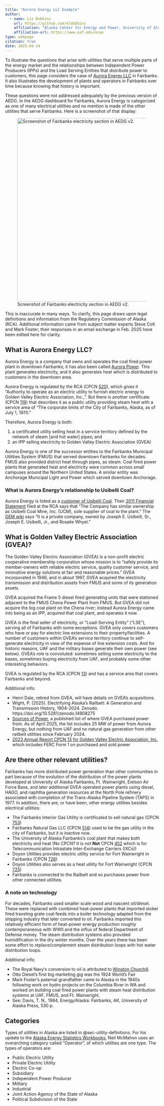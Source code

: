 ```yaml
---
title: "Aurora Energy LLC Example"
author:
  - name: Liz Dobbins
    url: https://github.com/eldobbins
    affiliation: "Alaska Center for Energy and Power, University of Alaska Fairbanks"
    affiliation-url: https://www.uaf.edu/acep 
type: webpage
citation: true
date: 2025-04-14
---
```


To illustrate the questions that arise with utilities that serve multiple parts of the energy market and the relationships between Independent Power Producers (IPPs) and the Load Serving Entities that distribute power to customers, this page considers the case of 
[Aurora Energy LLC](https://www.auroraenergyak.com) in Fairbanks. It also illustrates the development of plants and operators in Fairbanks over time because knowing that history is important.

These questions were not addressed adequately by the previous version of AEDG. In the AEDG dashboard for Fairbanks, Aurora Energy is categorized as one of many electrical utilities and no mention is made of the other utilities that serve Fairbanks.  Here is a screenshot of that display:

![Screenshot of Fairbanks electricity section in AEDG v2.](images/fairbanks_utilities_aedgv2.png){fig-alt="Aurora Energy listed with other utilities in Fairbanks" width=600 fig-align="left"}

This is inaccurate in many ways. To clarify, this page draws upon legal definitions and information from the Regulatory Commission of Alaska (RCA). Additional information came from subject matter experts Steve Colt and Mark Foster; their responses in an email exchange in Feb. 2025 have been edited here for clarity.

## What is Aurora Energy LLC? {#sec-aurora-cogen}

Aurora Energy is a company that owns and operates the coal fired power plant in downtown Fairbanks; it has also been called [Aurora Power](https://www.uaf.edu/acep/news/news-archives/2013-2023/2015/march/acep-this-week-march-22nd-28th-2015/coal-and-biomass-co-firing-at-aurora-power.php). This plant generates electricity, and it also generates heat which is distributed to customers in the downtown area. 

Aurora Energy is regulated by the RCA (CPCN [520](https://rca.alaska.gov/RCAWeb/Certificate/CertificateDetails.aspx?id=46535813-c48f-4949-895e-dc74a9884e55)), which gives it "Authority to operate as an electric utility to furnish
electric energy to Golden Valley Electric Association, Inc., ". But there is another certificate (CPCN [119](https://rca.alaska.gov/RCAWeb/Certificate/CertificateDetails.aspx?id=bc1521db-2a33-4f03-8257-854483bd5572)) that describes it as a public utility providing steam heat with a service area of "The corporate limits of the City of Fairbanks, Alaska, as of July 1, 1970."

Therefore, Aurora Energy is both:

1. a certificated utility selling heat in a service territory defined by the network of steam [and hot water] pipes; and 
2. an IPP selling electricity to Golden Valley Electric Association (GVEA)

Aurora Energy is one of the successor entities to the Fairbanks Municipal Utilities System (FMUS) that served downtown Fairbanks for decades. FMUS also provided district heat through pipes, as steam. Coal fired power plants that generated heat and electricity were common across small campuses around the Northern United States. A similar entity was Anchorage Municipal Light and Power which served downtown Anchorage.


### What is Aurora Energy's relationship to Usibelli Coal?

Aurora Energy is listed as a [customer of Usibelli Coal](https://www.usibelli.com/company/customers). Their [2011 Financial Statement](https://rca.alaska.gov/RCAWeb/ViewFile.aspx?id=05148B26-2E7A-4EAB-B340-8B80DBEDF28D) filed at the RCA says that "The Company has similar ownership as Usibelli Coal Mine, Inc. (UCM), sole supplier of coal to the plant."  The [GEM wiki](https://www.gem.wiki/Aurora_Energy_LLC) says "It is a private company, owned by Joseph E. Usibelli, Sr., Joseph E. Usibelli, Jr., and Rosalie Whyel."


## What is Golden Valley Electric Association (GVEA)?

The Golden Valley Electric Association (GVEA) is a non-profit electric cooperative membership corporation whose mission is to "safely provide its member-owners with reliable electric service, quality customer service, and innovative energy solutions at fair and reasonable prices." GVEA incorporated in 1946, and in about 1997, GVEA acquired the electricity transmission and distribution assets from FMUS and some of its generation assets. 

GVEA acquired the Frame 5 diesel fired generating units that were stationed adjacent to the FMUS Chena Power Plant from FMUS. But GVEA did not acquire the big coal plant on the Chena river; instead Aurora Energy came into being as an IPP, acquired that coal plant, and operates it now.

GVEA is the final seller of electricity, or "Load-Serving Entity" ("LSE"), serving all of Fairbanks with some exceptions. GVEA only covers customers who have or pay for electric line extensions to their property/facilities. A number of customers within GVEA's service territory continue to self-generate electricity in view of the expense of line extension costs. And for historic reasons, UAF and the military bases generate their own power (see below). GVEA's role is convoluted: sometimes selling some electricity to the bases, sometimes buying electricity from UAF, and probably some other interesting behaviors.

GVEA is regulated by the RCA (CPCN [13](https://rca.alaska.gov/RCAWeb/Certificate/CertificateDetails.aspx?id=6a907960-cadb-4d83-831d-4ed494e7cf66)) and has a service area that covers Fairbanks and beyond.

Additional info:

- Henri Dale, retired from GVEA, will have details on GVEA's acquisitions.
- Wight, P. (2025). Electrifying Alaska's Railbelt: A Generation and Transmission History, 1904-2024. Zenodo. https://doi.org/10.5281/zenodo.14908275
- [Sources of Power](https://www.gvea.com/services/energy/sources-of-power/), a published list of where GVEA purchased power from. As of April 2025, the list includes 25 MW of power from Aurora Energy, but nothing from UAF and no natural gas generation from other railbelt utilities since February 2024.
- [2023 Annual Report CPCN 13 for Golden Valley Electric Association, Inc.](https://rca.alaska.gov/RCAWeb/ViewFile.aspx?id=4B563B9C-A556-4764-BD1C-24B0645B6B87) which includes FERC Form 1 on purchased and sold power 

## Are there other relevant utilities?

Fairbanks has more distributed power generation than other communities in part because of the evolution of the distribution of the power plants developed at University of Alaska Fairbanks, Ft. Wainwright, Eielson Air Force Base, and later additional GVEA operated power plants using diesel, HAGO, and naphtha generation resources at the North Pole refinery associated with completion of the Trans-Alaska Pipeline System (TAPS) in 1977. In addition, there are, or have been, other energy utilities besides electrical utilities:

- The Fairbanks Interior Gas Utility is certificated to sell natural gas (CPCN [753](https://rca.alaska.gov/RCAWeb/Certificate/CertificateDetails.aspx?id=b7a5d725-eb8d-4019-924c-18947e92af21))
- Fairbanks Natural Gas LLC (CPCN [514](https://rca.alaska.gov/RCAWeb/Certificate/CertificateDetails.aspx?id=14aed247-df8f-4dc6-8b2a-325acf1cb3c7)) used to be the gas utility in the city of Fairbanks, but it is inactive now.
- The University of Alaska Fairbanks's coal plant that makes both electricity and heat (No CPCN? It is not **Not** CPCN [452](https://rca.alaska.gov/RCAWeb/Certificate/CertificateDetails.aspx?id=70017ece-7417-4017-845d-c81961a48970) which is for Telecommunication Intrastate Inter-Exchange Carriers (IXCs))
- Doyon Utilities provides electric utility service for Fort Wainwright in Fairbanks (CPCN [726](https://rca.alaska.gov/RCAWeb/Certificate/CertificateDetails.aspx?id=c89cf393-1bf6-483d-a777-e9af4b204710))
- Doyon Utilities also serves as a heat utility for Fort Wainwright (CPCN [725](https://rca.alaska.gov/RCAWeb/Certificate/CertificateDetails.aspx?id=57e97e33-75bf-4e3b-9c19-ae1bf7ec26fb))
- Fairbanks is connected to the Railbelt and so purchases power from other connected utilities.

### A note on technology

For decades, Fairbanks used smaller scale wood and nascent oil/diesel. These were replaced with combined heat-power plants that imported stoker fired traveling grate coal feeds into a boiler technology adapted from the shipping industry that later converted to oil. Fairbanks imported this relatively efficient form of heat-power energy production roughly contemporaneous with WWII and the influx of federal Department of Defense money. The steam distribution systems also provided humidification in the dry winter months.  Over the years there has been some effort to replace/complement steam distribution loops with hot water distribution loops.

Additional info:

- The Royal Navy's conversion to oil is attributed to [Winston Churchill](https://en.wikipedia.org/wiki/Royal_Commission_on_Fuel_and_Engines).
- Otto Diesel's first big marketing gig was the 1924 World's Fair
- Mark Foster's paternal grandfather came to Alaska in the 1940s following work on hydro projects on the Columbia River in WA and worked on building coal fired power plants with steam heat distribution systems at UAF, FMUS, and Ft. Wainwright.
- See: Davis, T. N., 1984, Energy/Alaska: Fairbanks, AK, University of Alaska Press, 530 p.

## Categories

Types of utilities in Alaska are listed in @sec-utility-definitions. For his update to the [Alaska Energy Statistics Workbooks](https://acep-uaf.github.io/ak-energy-statistics-2011_2021/), Neil McMahon uses an overarching category called "Operator", of which utilities are one type. The types of operators are:

- Public Electric Utility
- Private Electric Utility
- Electric Co-op 
- Subsidiary 
- Independent Power Producer 
- Military
- Industrial 
- Joint Action Agency of the State of Alaska 
- Political Subdivision of the State
